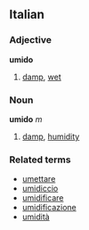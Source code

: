 ==Italian==
===Adjective===
'''umido'''

# [[damp]], [[wet]]

===Noun===
'''umido''' ''m''

# [[damp]], [[humidity]]

===Related terms===
*[[umettare]]
*[[umidiccio]]
*[[umidificare]]
*[[umidificazione]]
*[[umidità]]